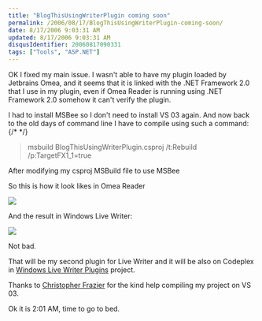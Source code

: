 ```yaml
---
title: "BlogThisUsingWriterPlugin coming soon"
permalink: /2006/08/17/BlogThisUsingWriterPlugin-coming-soon/
date: 8/17/2006 9:03:31 AM
updated: 8/17/2006 9:03:31 AM
disqusIdentifier: 20060817090331
tags: ["Tools", "ASP.NET"]
---
```

OK I fixed my main issue. I wasn't able to have my plugin loaded by Jetbrains Omea, and it seems that it is linked with the .NET Framework 2.0 that I use in my plugin, even if Omea Reader is running using .NET Framework 2.0 somehow it can't verify the plugin.

I had to install MSBee so I don't need to install VS 03 again. And now back to the old days of command line I have to compile using such a command:
{/* <!-- more --> */}

> msbuild BlogThisUsingWriterPlugin.csproj /t:Rebuild /p:TargetFX1_1=true

After modifying my csproj MSBuild file to use MSBee

So this is how it look likes in Omea Reader

![](/images/2006/BlogThisUsingWriterPlugin-coming-soon-1.png) 

And the result in Windows Live Writer:

![](/images/2006/BlogThisUsingWriterPlugin-coming-soon-2.png)

Not bad.

That will be my second plugin for Live Writer and it will be also on Codeplex in [Windows Live Writer Plugins](http://www.codeplex.com/Wiki/View.aspx?ProjectName=WLWPlugins) project.

Thanks to [Christopher Frazier](http://www.chrisfrazier.net/blog/default.aspx) for the kind help compiling my project on VS 03.

Ok it is 2:01 AM, time to go to bed.
